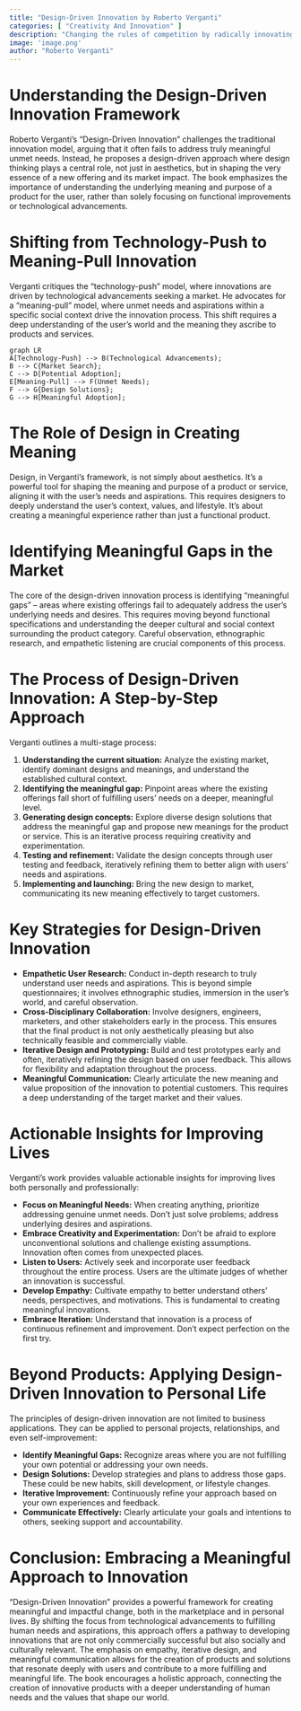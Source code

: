 ```yaml
---
title: "Design-Driven Innovation by Roberto Verganti"
categories: [ "Creativity And Innovation" ]
description: "Changing the rules of competition by radically innovating"
image: 'image.png'
author: "Roberto Verganti"
---
```

# Understanding the Design-Driven Innovation Framework

Roberto Verganti's "Design-Driven Innovation" challenges the traditional innovation model, arguing that it often fails to address truly meaningful unmet needs.  Instead, he proposes a design-driven approach where design thinking plays a central role, not just in aesthetics, but in shaping the very essence of a new offering and its market impact.  The book emphasizes the importance of understanding the underlying meaning and purpose of a product for the user, rather than solely focusing on functional improvements or technological advancements.

# Shifting from Technology-Push to Meaning-Pull Innovation

Verganti critiques the "technology-push" model, where innovations are driven by technological advancements seeking a market. He advocates for a "meaning-pull" model, where unmet needs and aspirations within a specific social context drive the innovation process.  This shift requires a deep understanding of the user's world and the meaning they ascribe to products and services.

```mermaid
graph LR
A[Technology-Push] --> B(Technological Advancements);
B --> C{Market Search};
C --> D[Potential Adoption];
E[Meaning-Pull] --> F(Unmet Needs);
F --> G{Design Solutions};
G --> H[Meaningful Adoption];
```

# The Role of Design in Creating Meaning

Design, in Verganti's framework, is not simply about aesthetics. It's a powerful tool for shaping the meaning and purpose of a product or service, aligning it with the user's needs and aspirations. This requires designers to deeply understand the user's context, values, and lifestyle. It's about creating a meaningful experience rather than just a functional product.

# Identifying Meaningful Gaps in the Market

The core of the design-driven innovation process is identifying "meaningful gaps" – areas where existing offerings fail to adequately address the user's underlying needs and desires. This requires moving beyond functional specifications and understanding the deeper cultural and social context surrounding the product category.  Careful observation, ethnographic research, and empathetic listening are crucial components of this process.

# The Process of Design-Driven Innovation: A Step-by-Step Approach

Verganti outlines a multi-stage process:

1. **Understanding the current situation:**  Analyze the existing market, identify dominant designs and meanings, and understand the established cultural context.
2. **Identifying the meaningful gap:**  Pinpoint areas where the existing offerings fall short of fulfilling users' needs on a deeper, meaningful level.
3. **Generating design concepts:** Explore diverse design solutions that address the meaningful gap and propose new meanings for the product or service.  This is an iterative process requiring creativity and experimentation.
4. **Testing and refinement:** Validate the design concepts through user testing and feedback, iteratively refining them to better align with users' needs and aspirations.
5. **Implementing and launching:**  Bring the new design to market, communicating its new meaning effectively to target customers.

# Key Strategies for Design-Driven Innovation

* **Empathetic User Research:** Conduct in-depth research to truly understand user needs and aspirations. This is beyond simple questionnaires; it involves ethnographic studies, immersion in the user's world, and careful observation.
* **Cross-Disciplinary Collaboration:** Involve designers, engineers, marketers, and other stakeholders early in the process.  This ensures that the final product is not only aesthetically pleasing but also technically feasible and commercially viable.
* **Iterative Design and Prototyping:**  Build and test prototypes early and often, iteratively refining the design based on user feedback.  This allows for flexibility and adaptation throughout the process.
* **Meaningful Communication:**  Clearly articulate the new meaning and value proposition of the innovation to potential customers. This requires a deep understanding of the target market and their values.

# Actionable Insights for Improving Lives

Verganti's work provides valuable actionable insights for improving lives both personally and professionally:

* **Focus on Meaningful Needs:**  When creating anything, prioritize addressing genuine unmet needs.  Don't just solve problems; address underlying desires and aspirations.
* **Embrace Creativity and Experimentation:**  Don't be afraid to explore unconventional solutions and challenge existing assumptions. Innovation often comes from unexpected places.
* **Listen to Users:**  Actively seek and incorporate user feedback throughout the entire process.  Users are the ultimate judges of whether an innovation is successful.
* **Develop Empathy:**  Cultivate empathy to better understand others' needs, perspectives, and motivations. This is fundamental to creating meaningful innovations.
* **Embrace Iteration:**  Understand that innovation is a process of continuous refinement and improvement.  Don't expect perfection on the first try.

#  Beyond Products: Applying Design-Driven Innovation to Personal Life

The principles of design-driven innovation are not limited to business applications.  They can be applied to personal projects, relationships, and even self-improvement:

* **Identify Meaningful Gaps:**  Recognize areas where you are not fulfilling your own potential or addressing your own needs.
* **Design Solutions:**  Develop strategies and plans to address those gaps.  These could be new habits, skill development, or lifestyle changes.
* **Iterative Improvement:**  Continuously refine your approach based on your own experiences and feedback.
* **Communicate Effectively:**  Clearly articulate your goals and intentions to others, seeking support and accountability.

# Conclusion: Embracing a Meaningful Approach to Innovation

"Design-Driven Innovation" provides a powerful framework for creating meaningful and impactful change, both in the marketplace and in personal lives. By shifting the focus from technological advancements to fulfilling human needs and aspirations, this approach offers a pathway to developing innovations that are not only commercially successful but also socially and culturally relevant. The emphasis on empathy, iterative design, and meaningful communication allows for the creation of products and solutions that resonate deeply with users and contribute to a more fulfilling and meaningful life.  The book encourages a holistic approach, connecting the creation of innovative products with a deeper understanding of human needs and the values that shape our world.

